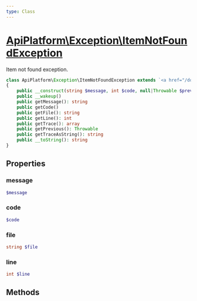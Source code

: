 ```yaml
---
type: Class
---
```


# [ApiPlatform\Exception\ItemNotFoundException](/docs/v3.2/reference/Exception/ItemNotFoundException)

Item not found exception.


```php
class ApiPlatform\Exception\ItemNotFoundException extends `<a href="/docs/v3.2/reference/Exception/InvalidArgumentException">ApiPlatform\Exception\InvalidArgumentException</a>` implements `<a href="/docs/v3.2/reference/Exception/ExceptionInterface">ApiPlatform\Exception\ExceptionInterface</a>`, Throwable, Stringable
{
    public __construct(string $message, int $code, null|Throwable $previous)
    public __wakeup()
    public getMessage(): string
    public getCode()
    public getFile(): string
    public getLine(): int
    public getTrace(): array
    public getPrevious(): Throwable
    public getTraceAsString(): string
    public __toString(): string
}
```
## Properties
### message

```php
$message
```



### code

```php
$code
```



### file

```php
string $file
```



### line

```php
int $line
```



## Methods
